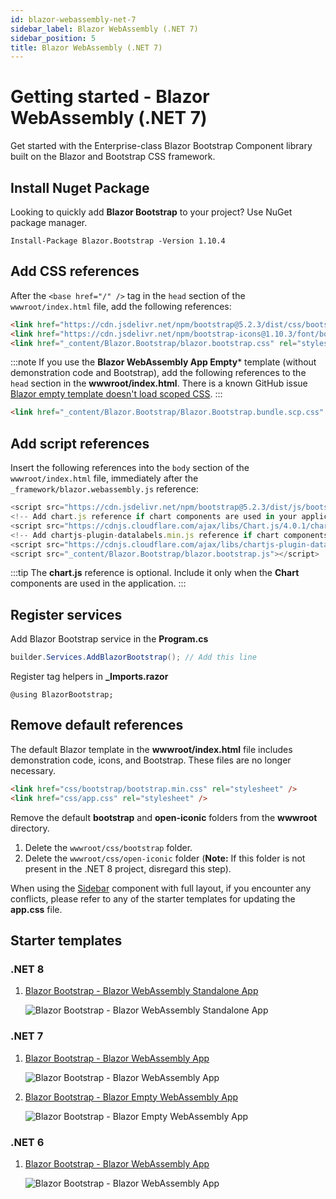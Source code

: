 ```yaml
---
id: blazor-webassembly-net-7
sidebar_label: Blazor WebAssembly (.NET 7)
sidebar_position: 5
title: Blazor WebAssembly (.NET 7)
---
```



# Getting started - Blazor WebAssembly (.NET 7)

Get started with the Enterprise-class Blazor Bootstrap Component library built on the Blazor and Bootstrap CSS framework.

<CarbonAd />

## Install Nuget Package

Looking to quickly add **Blazor Bootstrap** to your project? Use NuGet package manager.

```shell
Install-Package Blazor.Bootstrap -Version 1.10.4
```

## Add CSS references

After the `<base href="/" />` tag in the `head` section of the `wwwroot/index.html` file, add the following references:

```html showLineNumbers
<link href="https://cdn.jsdelivr.net/npm/bootstrap@5.2.3/dist/css/bootstrap.min.css" rel="stylesheet" integrity="sha384-rbsA2VBKQhggwzxH7pPCaAqO46MgnOM80zW1RWuH61DGLwZJEdK2Kadq2F9CUG65" crossorigin="anonymous" />
<link href="https://cdn.jsdelivr.net/npm/bootstrap-icons@1.10.3/font/bootstrap-icons.css" rel="stylesheet" />
<link href="_content/Blazor.Bootstrap/blazor.bootstrap.css" rel="stylesheet" />
```

:::note
If you use the **Blazor WebAssembly App Empty*** template (without demonstration code and Bootstrap), add the following references to the `head` section in the **wwwroot/index.html**. 
There is a known GitHub issue [Blazor empty template doesn't load scoped CSS](https://github.com/dotnet/aspnetcore/issues/43975).
:::

```html showLineNumbers
<link href="_content/Blazor.Bootstrap/Blazor.Bootstrap.bundle.scp.css" rel="stylesheet" />
```

## Add script references

Insert the following references into the `body` section of the `wwwroot/index.html` file, immediately after the `_framework/blazor.webassembly.js` reference:

``` js showLineNumbers
<script src="https://cdn.jsdelivr.net/npm/bootstrap@5.2.3/dist/js/bootstrap.bundle.min.js" integrity="sha384-kenU1KFdBIe4zVF0s0G1M5b4hcpxyD9F7jL+jjXkk+Q2h455rYXK/7HAuoJl+0I4" crossorigin="anonymous"></script>
<!-- Add chart.js reference if chart components are used in your application. -->
<script src="https://cdnjs.cloudflare.com/ajax/libs/Chart.js/4.0.1/chart.umd.js" integrity="sha512-gQhCDsnnnUfaRzD8k1L5llCCV6O9HN09zClIzzeJ8OJ9MpGmIlCxm+pdCkqTwqJ4JcjbojFr79rl2F1mzcoLMQ==" crossorigin="anonymous" referrerpolicy="no-referrer"></script>
<!-- Add chartjs-plugin-datalabels.min.js reference if chart components with data label feature is used in your application. -->
<script src="https://cdnjs.cloudflare.com/ajax/libs/chartjs-plugin-datalabels/2.2.0/chartjs-plugin-datalabels.min.js" integrity="sha512-JPcRR8yFa8mmCsfrw4TNte1ZvF1e3+1SdGMslZvmrzDYxS69J7J49vkFL8u6u8PlPJK+H3voElBtUCzaXj+6ig==" crossorigin="anonymous" referrerpolicy="no-referrer"></script>
<script src="_content/Blazor.Bootstrap/blazor.bootstrap.js"></script>
```

:::tip
The **chart.js** reference is optional. Include it only when the **Chart** components are used in the application.
:::

## Register services

Add Blazor Bootstrap service in the **Program.cs**

```cs showLineNumbers
builder.Services.AddBlazorBootstrap(); // Add this line
```

Register tag helpers in **_Imports.razor**

```razor showLineNumbers
@using BlazorBootstrap;
```

## Remove default references

The default Blazor template in the **wwwroot/index.html** file includes demonstration code, icons, and Bootstrap. These files are no longer necessary.

``` html showLineNumbers
<link href="css/bootstrap/bootstrap.min.css" rel="stylesheet" />
<link href="css/app.css" rel="stylesheet" />
```

Remove the default **bootstrap** and **open-iconic** folders from the **wwwroot** directory.

1. Delete the `wwwroot/css/bootstrap` folder.
1. Delete the `wwwroot/css/open-iconic` folder (**Note:** If this folder is not present in the .NET 8 project, disregard this step).

When using the [Sidebar](/components/sidebar#full-layout-with-sidebar) component with full layout, if you encounter any conflicts, please refer to any of the starter templates for updating the **app.css** file.

## Starter templates

### .NET 8

1. [Blazor Bootstrap - Blazor WebAssembly Standalone App](https://github.com/vikramlearning/blazorbootstrap-starter-templates/tree/master/src/BlazorBootstrap.Templates.Starter/NET8.BlazorWebAssemblyStandaloneApp)

   <img src="https://i.imgur.com/2SuR7oA.png" alt="Blazor Bootstrap - Blazor WebAssembly Standalone App" />

### .NET 7

1. [Blazor Bootstrap - Blazor WebAssembly App](https://github.com/vikramlearning/blazorbootstrap-starter-templates/tree/master/src/BlazorBootstrap.Templates.Starter/NET7.BlazorWebAssemblyApp)

   <img src="https://i.imgur.com/4P8u0HR.png" alt="Blazor Bootstrap - Blazor WebAssembly App" />

1. [Blazor Bootstrap - Blazor Empty WebAssembly App](https://github.com/vikramlearning/blazorbootstrap-starter-templates/tree/master/src/BlazorBootstrap.Templates.Starter/NET7.BlazorWebAssemblyAppEmpty)

   <img src="https://i.imgur.com/CBEoZ6P.png" alt="Blazor Bootstrap - Blazor Empty WebAssembly App" />

### .NET 6

1. [Blazor Bootstrap - Blazor WebAssembly App](https://github.com/vikramlearning/blazorbootstrap-starter-templates/tree/master/src/BlazorBootstrap.Templates.Starter/NET6.BlazorWebAssemblyApp)

   <img src="https://i.imgur.com/aRV3rJm.png" alt="Blazor Bootstrap - Blazor WebAssembly App" />
